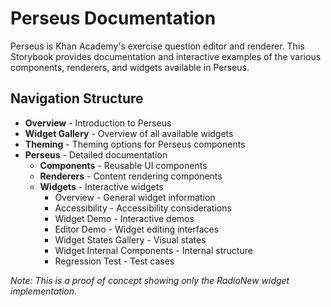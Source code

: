 
<Meta title="Overview" />

# Perseus Documentation

Perseus is Khan Academy's exercise question editor and renderer. This Storybook provides documentation and interactive examples of the various components, renderers, and widgets available in Perseus.

## Navigation Structure

- **Overview** - Introduction to Perseus
- **Widget Gallery** - Overview of all available widgets
- **Theming** - Theming options for Perseus components
- **Perseus** - Detailed documentation
  - **Components** - Reusable UI components
  - **Renderers** - Content rendering components
  - **Widgets** - Interactive widgets
    - Overview - General widget information
    - Accessibility - Accessibility considerations
    - Widget Demo - Interactive demos
    - Editor Demo - Widget editing interfaces
    - Widget States Gallery - Visual states
    - Widget Internal Components - Internal structure
    - Regression Test - Test cases

*Note: This is a proof of concept showing only the RadioNew widget implementation.*
